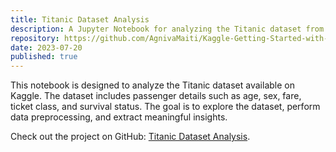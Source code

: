 ```yaml
---
title: Titanic Dataset Analysis
description: A Jupyter Notebook for analyzing the Titanic dataset from Kaggle, performing data preprocessing, and extracting insights.
repository: https://github.com/AgnivaMaiti/Kaggle-Getting-Started-with-Titanic/
date: 2023-07-20
published: true
---
```


This notebook is designed to analyze the Titanic dataset available on Kaggle. The dataset includes passenger details such as age, sex, fare, ticket class, and survival status. The goal is to explore the dataset, perform data preprocessing, and extract meaningful insights.

Check out the project on GitHub: [Titanic Dataset Analysis](https://github.com/AgnivaMaiti/Kaggle-Getting-Started-with-Titanic/).
